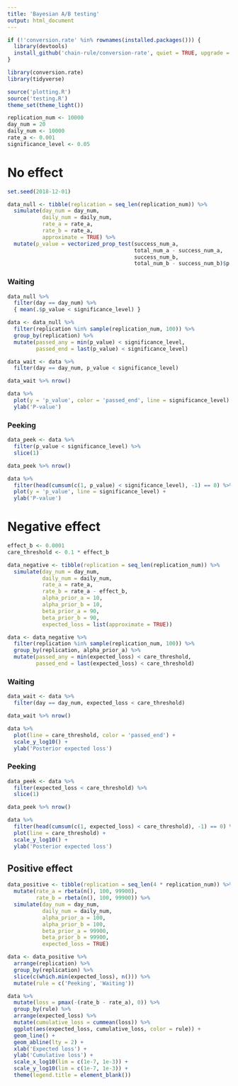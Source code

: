 ```yaml
---
title: 'Bayesian A/B testing'
output: html_document
---
```


```r
if (!'conversion.rate' %in% rownames(installed.packages())) {
  library(devtools)
  install_github('chain-rule/conversion-rate', quiet = TRUE, upgrade = 'always')
}

library(conversion.rate)
library(tidyverse)

source('plotting.R')
source('testing.R')
theme_set(theme_light())
```

```r
replication_num <- 10000
day_num = 20
daily_num <- 10000
rate_a <- 0.001
significance_level <- 0.05
```

# No effect

```r
set.seed(2018-12-01)

data_null <- tibble(replication = seq_len(replication_num)) %>%
  simulate(day_num = day_num,
           daily_num = daily_num,
           rate_a = rate_a,
           rate_b = rate_a,
           approximate = TRUE) %>%
  mutate(p_value = vectorized_prop_test(success_num_a,
                                        total_num_a - success_num_a,
                                        success_num_b,
                                        total_num_b - success_num_b)$p.value)
```

### Waiting

```r
data_null %>%
  filter(day == day_num) %>%
  { mean(.$p_value < significance_level) }
```

```r
data <- data_null %>%
  filter(replication %in% sample(replication_num, 100)) %>%
  group_by(replication) %>%
  mutate(passed_any = min(p_value) < significance_level,
         passed_end = last(p_value) < significance_level)

data_wait <- data %>%
  filter(day == day_num, p_value < significance_level)

data_wait %>% nrow()
```

```r
data %>%
  plot(y = 'p_value', color = 'passed_end', line = significance_level) +
  ylab('P-value')
```

### Peeking

```r
data_peek <- data %>%
  filter(p_value < significance_level) %>%
  slice(1)

data_peek %>% nrow()
```

```r
data %>%
  filter(head(cumsum(c(1, p_value) < significance_level), -1) == 0) %>%
  plot(y = 'p_value', line = significance_level) +
  ylab('P-value')
```

# Negative effect

```r
effect_b <- 0.0001
care_threshold <- 0.1 * effect_b

data_negative <- tibble(replication = seq_len(replication_num)) %>%
  simulate(day_num = day_num,
           daily_num = daily_num,
           rate_a = rate_a,
           rate_b = rate_a - effect_b,
           alpha_prior_a = 10,
           alpha_prior_b = 10,
           beta_prior_a = 90,
           beta_prior_b = 90,
           expected_loss = list(approximate = TRUE))

data <- data_negative %>%
  filter(replication %in% sample(replication_num, 100)) %>%
  group_by(replication, alpha_prior_a) %>%
  mutate(passed_any = min(expected_loss) < care_threshold,
         passed_end = last(expected_loss) < care_threshold)
```

### Waiting

```r
data_wait <- data %>%
  filter(day == day_num, expected_loss < care_threshold)

data_wait %>% nrow()
```

```r
data %>%
  plot(line = care_threshold, color = 'passed_end') +
  scale_y_log10() +
  ylab('Posterior expected loss')
```

### Peeking

```r
data_peek <- data %>%
  filter(expected_loss < care_threshold) %>%
  slice(1)

data_peek %>% nrow()
```

```r
data %>%
  filter(head(cumsum(c(1, expected_loss) < care_threshold), -1) == 0) %>%
  plot(line = care_threshold) +
  scale_y_log10() +
  ylab('Posterior expected loss')
```

## Positive effect

```r
data_positive <- tibble(replication = seq_len(4 * replication_num)) %>%
  mutate(rate_a = rbeta(n(), 100, 99900),
         rate_b = rbeta(n(), 100, 99900)) %>%
  simulate(day_num = day_num,
           daily_num = daily_num,
           alpha_prior_a = 100,
           alpha_prior_b = 100,
           beta_prior_a = 99900,
           beta_prior_b = 99900,
           expected_loss = TRUE)

data <- data_positive %>%
  arrange(replication) %>%
  group_by(replication) %>%
  slice(c(which.min(expected_loss), n())) %>%
  mutate(rule = c('Peeking', 'Waiting'))
```

```r
data %>%
  mutate(loss = pmax(-(rate_b - rate_a), 0)) %>%
  group_by(rule) %>%
  arrange(expected_loss) %>%
  mutate(cumulative_loss = cummean(loss)) %>%
  ggplot(aes(expected_loss, cumulative_loss, color = rule)) +
  geom_line() +
  geom_abline(lty = 2) +
  xlab('Expected loss') +
  ylab('Cumulative loss') +
  scale_x_log10(lim = c(1e-7, 1e-3)) +
  scale_y_log10(lim = c(1e-7, 1e-3)) +
  theme(legend.title = element_blank())
```
